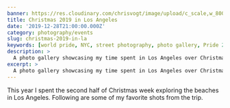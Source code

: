 ```yaml
---
banner: https://res.cloudinary.com/chrisvogt/image/upload/c_scale,w_800/v1578376202/photos/2019-christmas-in-la/IMG_3047.jpg
title: Christmas 2019 in Los Angeles
date: '2019-12-28T21:00:00.000Z'
category: photography/events
slug: christmas-2019-in-la
keywords: [world pride, NYC, street photography, photo gallery, Pride 2019]
description: >
  A photo gallery showcasing my time spent in Los Angeles over Christmas week in 2019.
excerpt: >
  A photo gallery showcasing my time spent in Los Angeles over Christmas week in 2019.
---
```


This year I spent the second half of Christmas week exploring the beaches in Los Angeles. Following are some of my favorite shots from the trip.


<PhotoGallery photos={laPhotos} />
